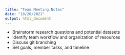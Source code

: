 ```yaml
---
title: "Team Meeting Notes"
date: "10/20/2021"
output: html_document
---
```


* Brainstorm research questions and potential datasets
* Identify team workflow and organization of resources
* Discuss git branching
* Set goals, member tasks, and timeline